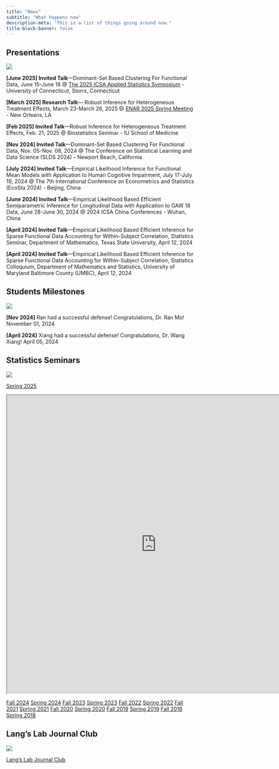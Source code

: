 ```yaml
---
title: "News"
subtitle: "What happens now"
description-meta: "This is a list of things going around now."
title-block-banner: false
---
```




## Presentations

::: {.grid}

::: {.g-col-12 .g-col-md-2}
![](/files/images/presentation.WEBP)

:::

::: {.g-col-12 .g-col-md-10}

**[June 2025] Invited Talk**---Dominant-Set Based Clustering For Functional Data, June 15-June 18 @ [The 2025 ICSA Applied Statistics Symposium](https://symposium2025.icsa.org/) - University of Connecticut, Storrs, Connecticut

**[March 2025] Research Talk**--- Robust Inference for Heterogeneous Treatment Effects, March 23-March 26, 2025 @ [ENAR 2025 Spring Meeting](https://www.enar.org/meetings/spring2025/) - New Orleans, LA

**[Feb 2025] Invited Talk**---Robust Inference for Heterogeneous Treatment Effects, Feb. 21, 2025 @ Biostatistics Seminar - IU School of Medicine

**[Nov 2024] Invited Talk**---Dominant-Set Based Clustering For Functional Data, Nov. 05-Nov. 08, 2024 @ The Conference on Statistical Learning and Data Science (SLDS 2024) - Newport Beach, California

**[July 2024] Invited Talk**---Empirical Likelihood Inference for Functional Mean Models with Application to Human Cognitive Impairment, July 17-July 19, 2024 @ The 7th International Conference on Econometrics and Statistics (EcoSta 2024) - Beijing, China

**[June 2024] Invited Talk**---Empirical Likelihood Based Efficient Semiparametric Inference for Longitudinal Data with Application to GAW 18 Data, June 28-June 30, 2024 @ 2024 ICSA China Conferences - Wuhan, China

**[April 2024] Invited Talk**---Empirical Likelihood Based Efficient Inference for Sparse Functional Data Accounting for Within-Subject Correlation, Statistics Seminar, Department of Mathematics, Texas State University, April 12, 2024

**[April 2024] Invited Talk**---Empirical Likelihood Based Efficient Inference for Sparse Functional Data Accounting for Within-Subject Correlation, Statistics Colloquium, Department of Mathematics and Statistics, University of Maryland Baltimore County (UMBC), April 12, 2024

:::

:::

## Students Milestones

::: {.grid}

::: {.g-col-12 .g-col-md-2}
![](/files/images/student.WEBP)

:::

::: {.g-col-12 .g-col-md-10}

**[Nov 2024]** Ran had a successful defense! Congratulations, Dr. Ran Mo! November 01, 2024

**[April 2024]** Xiang had a successful defense! Congratulations, Dr. Wang Xiang! April 05, 2024

:::

:::

## Statistics Seminars

::: {.grid}

::: {.g-col-12 .g-col-md-2}
![](/files/images/seminar.WEBP)

:::

::: {.g-col-12 .g-col-md-10}

[Spring 2025](/seminar2025spring.qmd)

<iframe width="800" height="800" src="https://math.indianapolis.iu.edu/~hlwang/statseminar2025spring.html" title="Statistics Seminar Spring 2025"></iframe>


[Fall 2024](https://math.indianapolis.iu.edu/~hlwang/statseminar2024fall.html)
[Spring 2024](https://math.indianapolis.iu.edu/~hlwang/statseminar2024spring.html)
[Fall 2023](https://math.indianapolis.iu.edu/~hlwang/statseminar2023fall.html)
[Spring 2023](https://math.indianapolis.iu.edu/~hlwang/statseminar2023spring.html)
[Fall 2022](https://math.indianapolis.iu.edu/~hlwang/statseminar2022fall.html)
[Spring 2022](https://math.indianapolis.iu.edu/~hlwang/statseminar2022spring.html)
[Fall 2021](https://math.indianapolis.iu.edu/~hlwang/statseminar2021fall.html)
[Spring 2021](https://math.indianapolis.iu.edu/~hlwang/statseminar2021spring.html)
[Fall 2020](https://math.indianapolis.iu.edu/~hlwang/statseminar2020fall.html)
[Spring 2020](https://math.indianapolis.iu.edu/~hlwang/statseminar2020spring.html)
[Fall 2019](https://math.indianapolis.iu.edu/~hlwang/statseminar2019fall.html)
[Spring 2019](https://math.indianapolis.iu.edu/~hlwang/statseminar2019spring.html)
[Fall 2018](https://math.indianapolis.iu.edu/~hlwang/statseminar2018fall.html)
[Spring 2018](https://math.indianapolis.iu.edu/~hlwang/statseminar2018spring.html)


:::

:::


## Lang's Lab Journal Club

<!-- ::: {.grid} -->

<!-- ::: {.g-col-12 .g-col-md-2} -->
<!-- [![](/files/images/hex-EnergySystemsAnalysis.png)](https://drganghe.github.io/est603-energy-systems-analysis-2022-fall/) -->

<!-- ::: -->

<!-- ::: {.g-col-12 .g-col-md-10} -->

::: {.grid}

::: {.g-col-12 .g-col-md-2}
![](/files/images/journal.WEBP)

:::

::: {.g-col-12 .g-col-md-10}

[Lang's Lab Journal Club](/langclub.qmd)
:::

:::


